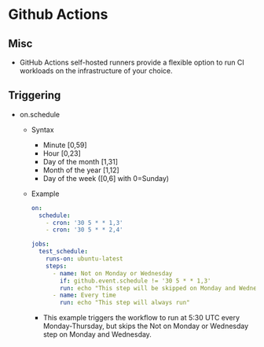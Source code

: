 # Github Actions {#sec-git-ga .unnumbered}


## Misc {#sec-git-ga-misc .unnumbered}

-   GitHub Actions self-hosted runners provide a flexible option to run CI workloads on the infrastructure of your choice.

## Triggering {#sec-git-ga-trig .unnumbered}

-   on.schedule
    -   Syntax
        -   Minute \[0,59\]
        -   Hour \[0,23\]
        -   Day of the month \[1,31\]
        -   Month of the year \[1,12\]
        -   Day of the week (\[0,6\] with 0=Sunday)
    -   [Example]{.ribbon-highlight}
        
        ```yaml
        on:
          schedule:
            - cron: '30 5 * * 1,3'
            - cron: '30 5 * * 2,4'
        
        jobs:
          test_schedule:
            runs-on: ubuntu-latest
            steps:
              - name: Not on Monday or Wednesday
                if: github.event.schedule != '30 5 * * 1,3'
                run: echo "This step will be skipped on Monday and Wednesday"
              - name: Every time
                run: echo "This step will always run"
        ```
        
        -   This example triggers the workflow to run at 5:30 UTC every Monday-Thursday, but skips the Not on Monday or Wednesday step on Monday and Wednesday.
